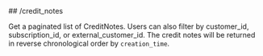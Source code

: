 
<MethodPill method="get" />
## /credit_notes

Get a paginated list of CreditNotes. Users can also filter by
customer_id, subscription_id, or external_customer_id. The credit notes will be returned
in reverse chronological order by `creation_time`.

